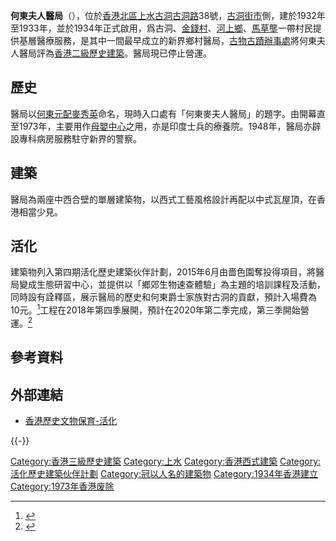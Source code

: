 {{coord|22.502680474482982|114.09888900099564|type:landmark_source:enwiki-googlemaplink|display=title}}
{{Infobox Hospital
| Name       = 何東夫人醫局
| name_en    = Lady Ho Tung Welfare Centre
| org/group  = [[醫院管理局|醫院管理局]]
| logo       = 
| Image      = [[File:Ho_Tung_Clinic.JPG|250px]]
| Caption    = 
| map_type   = 香港
| latitude   = 22.502680474482982
| longitude  = 114.09888900099564
| Location   = 
| Region     = 香港[[北區_(香港)|北區]][[上水|上水]][[古洞|古洞]][[古洞路|古洞路]]38號
| State      = 
| Country    = {{HK}}
| HealthCare = 
| Funding    = 
| Type       = [[醫院|地區醫院]]
| Specialty  =  
| Emergency  = 
| Helipad    = 
| Beds       = 
| founded    = 1934年 
| Closed     = 1973年
| Network    = 
| Website    = 
| Wiki-Links = <!-- optional -->
}}
'''何東夫人醫局'''（{{lang-en|Lady Ho Tung Welfare Centre}}），位於[[香港|香港]][[北區_(香港)|北區]][[上水|上水]][[古洞|古洞]][[古洞路|古洞路]]38號，[[古洞街市|古洞街市]]側，建於1932年至1933年，並於1934年正式啟用，爲古洞、[[金錢_(香港)|金錢村]]、[[河上鄉|河上鄉]]、[[馬草壟|馬草壟]]一帶村民提供基層醫療服務，是其中一間最早成立的新界鄉村醫局，[[古物古蹟辦事處|古物古蹟辦事處]]將何東夫人醫局評為[[香港二級歷史建築|香港二級歷史建築]]。醫局現已停止營運。

==歷史==
醫局以[[何東|何東]][[元配|元配]][[麥秀英|麥秀英]]命名，現時入口處有「何東麥夫人醫局」的題字。由開幕直至1973年，主要用作[[母嬰中心|母嬰中心]]之用，亦是印度士兵的療養院。1948年，醫局亦辟設專科病房服務駐守新界的警察。

==建築==
醫局為兩座中西合壁的單層建築物，以西式工藝風格設計再配以中式瓦屋頂，在香港相當少見。

==活化==
建築物列入第四期活化歷史建築伙伴計劃，2015年6月由嗇色園奪投得項目，將醫局變成生態研習中心，並提供以「鄉郊生物速查體驗」為主題的培訓課程及活動，同時設有詮釋區，展示醫局的歷史和何東爵士家族對古洞的貢獻，預計入場費為10元。<ref>{{cite news |title=何東夫人醫局變身生態中心　主打生物速查 |url=https://hk.on.cc/hk/bkn/cnt/news/20150617/bkn-20150617120742668-0617_00822_001.html |accessdate=2020-04-21 |publisher=on.cc |date=2015-06-17 |archive-date=2015-08-20 |archive-url=https://web.archive.org/web/20150820062350/http://hk.on.cc/hk/bkn/cnt/news/20150617/bkn-20150617120742668-0617_00822_001.html |dead-url=no }}</ref>工程在2018年第四季展開，預計在2020年第二季完成，第三季開始營運。<ref>{{cite web |title=財務委員會 工務小組委員會討論文件 |url=https://www.legco.gov.hk/yr17-18/chinese/fc/pwsc/papers/p18-19c.pdf |accessdate=2020-04-21 |archive-date=2020-11-27 |archive-url=https://web.archive.org/web/20201127132929/https://www.legco.gov.hk/yr17-18/chinese/fc/pwsc/papers/p18-19c.pdf |dead-url=no }}</ref>

==參考資料==
{{reflist}}

==外部連結==
*[https://www.heritage.gov.hk/tc/rhbtp/Lady_Ho_Tung_Welfare_Centre_Eco_Learn_Institute4.htm 香港歷史文物保育-活化] {{Wayback|url=https://www.heritage.gov.hk/tc/rhbtp/Lady_Ho_Tung_Welfare_Centre_Eco_Learn_Institute4.htm |date=20190910143359 }}

{{-}}
{{醫院管理局轄下醫院及醫療機構}}
{{香港二級歷史建築}}

[[Category:香港三級歷史建築|Category:香港三級歷史建築]]
[[Category:上水|Category:上水]]
[[Category:香港西式建築|Category:香港西式建築]]
[[Category:活化歷史建築伙伴計劃|Category:活化歷史建築伙伴計劃]]
[[Category:冠以人名的建築物|Category:冠以人名的建築物]]
[[Category:1934年香港建立|Category:1934年香港建立]]
[[Category:1973年香港废除|Category:1973年香港废除]]